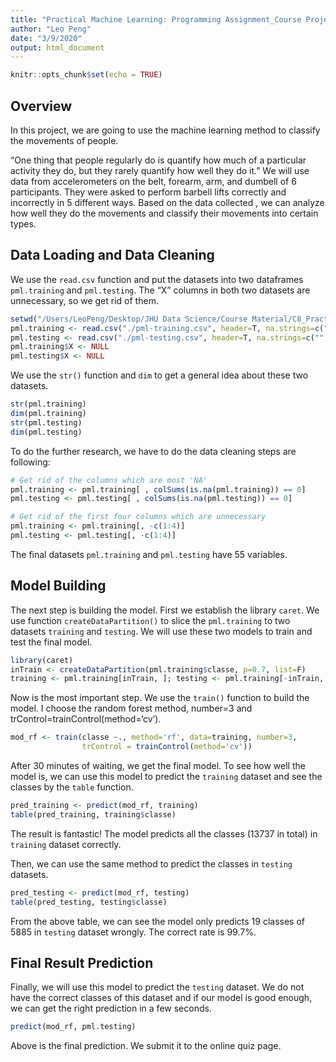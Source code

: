 ```yaml
---
title: "Practical Machine Learning: Programming Assignment_Course Project"
author: "Leo Peng"
date: "3/9/2020"
output: html_document
---
```


```r
knitr::opts_chunk$set(echo = TRUE)
```

## Overview

In this project, we are going to use the machine learning method to classify the movements of people.

"One thing that people regularly do is quantify how much of a particular activity they do, but they rarely quantify how well they do it." We will use data from accelerometers on the belt, forearm, arm, and dumbell of 6 participants. They were asked to perform barbell lifts correctly and incorrectly in 5 different ways. Based on the data collected , we can analyze how well they do the movements and classify their movements into certain types.


## Data Loading and Data Cleaning

We use the `read.csv` function and put the datasets into two dataframes `pml.training` and `pml.testing`. The "X" columns in both two datasets are unnecessary, so we get rid of them.

```r
setwd("/Users/LeoPeng/Desktop/JHU Data Science/Course Material/C8_Practical Machine Learning/Course Project")
pml.training <- read.csv("./pml-training.csv", header=T, na.strings=c("","NA"))
pml.testing <- read.csv("./pml-testing.csv", header=T, na.strings=c("","NA"))
pml.training$X <- NULL
pml.testing$X <- NULL
```

We use the `str()` function and `dim` to get a general idea about these two datasets.

```r
str(pml.training)
dim(pml.training)
str(pml.testing)
dim(pml.testing)
```

To do the further research, we have to do the data cleaning steps are following:

```r
# Get rid of the columns which are most 'NA'
pml.training <- pml.training[ , colSums(is.na(pml.training)) == 0]
pml.testing <- pml.testing[ , colSums(is.na(pml.testing)) == 0]

# Get rid of the first four columns which are unnecessary
pml.training <- pml.training[, -c(1:4)]
pml.testing <- pml.testing[, -c(1:4)]
```

The final datasets `pml.training` and `pml.testing` have 55 variables.


## Model Building

The next step is building the model. First we establish the library `caret`. We use function `createDataPartition()` to slice the `pml.training` to two datasets `training` and `testing`. We will use these two models to train and test the final model.

```r
library(caret)
inTrain <- createDataPartition(pml.training$classe, p=0.7, list=F)
training <- pml.training[inTrain, ]; testing <- pml.training[-inTrain, ]
```

Now is the most important step. We use the `train()` function to build the model. I choose the random forest method, number=3 and trControl=trainControl(method='cv').

```r
mod_rf <- train(classe ~., method='rf', data=training, number=3, 
                trControl = trainControl(method='cv'))
```

After 30 minutes of waiting, we get the final model. To see how well the model is, we can use this model to predict the `training` dataset and see the classes by the `table` function. 

```r
pred_training <- predict(mod_rf, training)
table(pred_training, training$classe)
```

The result is fantastic! The model predicts all the classes (13737 in total) in `training` dataset correctly.

Then, we can use the same method to predict the classes in `testing` datasets.

```r
pred_testing <- predict(mod_rf, testing)
table(pred_testing, testing$classe)
```

From the above table, we can see the model only predicts 19 classes of 5885 in `testing` dataset wrongly. The correct rate is 99.7%.


## Final Result Prediction

Finally, we will use this model to predict the `testing` dataset. We do not have the correct classes of this dataset and if our model is good enough, we can get the right prediction in a few seconds.

```r
predict(mod_rf, pml.testing)
```

Above is the final prediction. We submit it to the online quiz page.